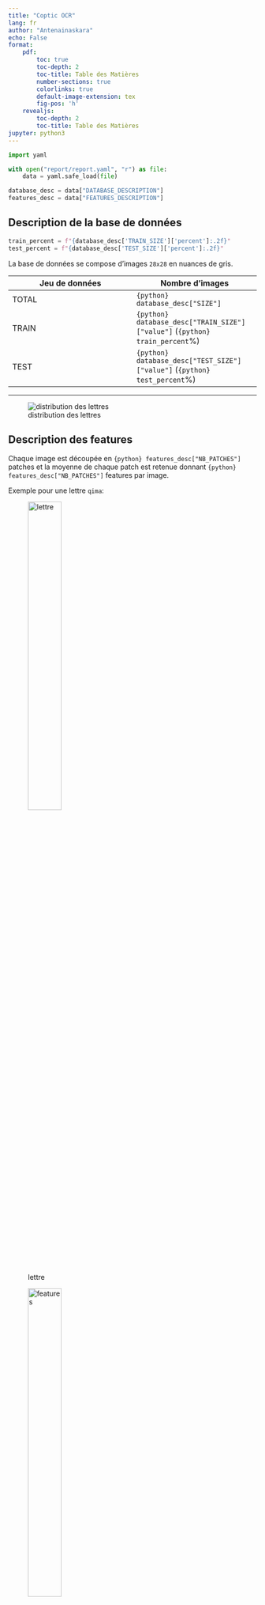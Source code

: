 ```yaml
---
title: "Coptic OCR"
lang: fr
author: "Antenainaskara"
echo: False
format: 
    pdf:
        toc: true
        toc-depth: 2
        toc-title: Table des Matières
        number-sections: true
        colorlinks: true
        default-image-extension: tex
        fig-pos: 'h'
    revealjs:
        toc-depth: 2
        toc-title: Table des Matières
jupyter: python3
---
```


::: {.content-visible when-format="pdf"}

\newpage

:::

```python
import yaml

with open("report/report.yaml", "r") as file:
    data = yaml.safe_load(file)

database_desc = data["DATABASE_DESCRIPTION"]
features_desc = data["FEATURES_DESCRIPTION"]
```

## Description de la base de données

```python
train_percent = f"{database_desc['TRAIN_SIZE']['percent']:.2f}"
test_percent = f"{database_desc['TEST_SIZE']['percent']:.2f}"
```

La base de données se compose d'images `28x28` en nuances de gris.

| Jeu de données | Nombre d'images |
|--|--|
| TOTAL | `{python} database_desc["SIZE"]`
| TRAIN | `{python} database_desc["TRAIN_SIZE"]["value"]` (`{python} train_percent`%)
| TEST | `{python} database_desc["TEST_SIZE"]["value"]` (`{python} test_percent`%)

---

![distribution des lettres](./graphs/split.svg){#fig-split}


::: {.content-visible when-format="pdf"}

\newpage

:::

## Description des features

Chaque image est découpée en `{python} features_desc["NB_PATCHES"]` patches et la moyenne de chaque patch est retenue donnant `{python} features_desc["NB_PATCHES"]` features par image.

Exemple pour une lettre `qima`:

::: {layout-ncol=2}

![lettre](./Images_Traitees/qima/objet_1_585.png){#fig-letter width=40%}

![features](./export/qima/example_qima.png){#fig-features width=40%}

:::

## Transformation des données